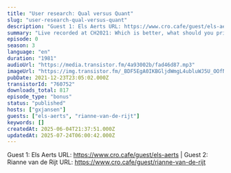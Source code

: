```yaml
---
title: "User research: Qual versus Quant"
slug: "user-research-qual-versus-quant"
description: "Guest 1: Els Aerts URL: https://www.cro.cafe/guest/els-aerts | Guest 2: Rianne van de Rijt URL: https://www.cro.cafe/guest/rianne-van-de-rijt"
summary: "Live recorded at CH2021: Which is better, what should you prioritize and what are some common mistakes?"
episode: 0
season: 3
language: "en"
duration: "1981"
audioUrl: "https://media.transistor.fm/4a93002b/fad46d87.mp3"
imageUrl: "https://img.transistor.fm/_BDF5EgA0IKBGljdWmgL4ubluWJ5U_OOfNYQmF8z2Sw/rs:fill:0:0:1/w:3000/h:3000/q:60/aHR0cHM6Ly9pbWct/dXBsb2FkLXByb2R1/Y3Rpb24udHJhbnNp/c3Rvci5mbS9mMDFl/MDE5MWEzZTgwMzUw/MzgzYjQ2ZTA4MTY5/YjhlOS5qcGc.webp"
pubDate: 2021-12-23T23:05:02.000Z
transistorId: "760752"
downloads_total: 817
episode_type: "bonus"
status: "published"
hosts: ["gxjansen"]
guests: ["els-aerts", "rianne-van-de-rijt"]
keywords: []
createdAt: 2025-06-04T21:37:51.000Z
updatedAt: 2025-07-24T06:00:42.000Z
---
```


Guest 1: Els Aerts URL: https://www.cro.cafe/guest/els-aerts | Guest 2: Rianne van de Rijt URL: https://www.cro.cafe/guest/rianne-van-de-rijt
